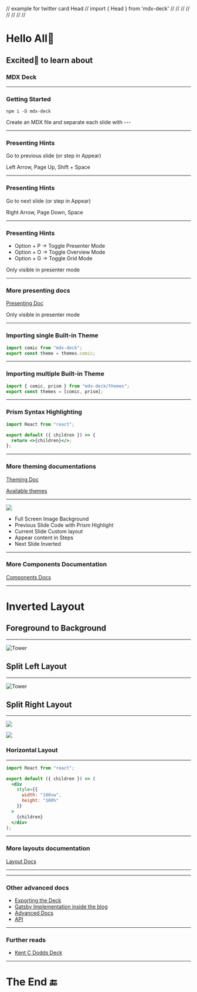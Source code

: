 // example for twitter card Head
// import { Head } from 'mdx-deck'
// <Head>
// <title>mdx-deck</title>
// <meta name='twitter:card' content='summary_large_image' />
// <meta name='twitter:site' content='@jxnblk' />
// <meta name='twitter:title' content='mdx-deck' />
// <meta name='twitter:description' content='MDX-based presentation decks' />
// <meta name='twitter:image' content='https://jxnblk.com/mdx-deck/card.png' />
// </Head>


# Hello All👋

## Excited🚀 to learn about

### MDX Deck

---

### Getting Started

`npm i -D mdx-deck`

Create an MDX file and separate each slide with ---

---

### Presenting Hints

Go to previous slide (or step in Appear)

Left Arrow, Page Up, Shift + Space

---

### Presenting Hints

Go to next slide (or step in Appear)

Right Arrow, Page Down, Space

---

### Presenting Hints

- Option + P -> Toggle Presenter Mode
- Option + O -> Toggle Overview Mode
- Option + G -> Toggle Grid Mode

<Notes>Only visible in presenter mode</Notes>

---

### More presenting docs

[Presenting Doc][]

[presenting doc]: https://github.com/jxnblk/mdx-deck/blob/master/docs/presenting.md

<Notes>Only visible in presenter mode</Notes>

---

### Importing single Built-in Theme

```jsx
import comic from "mdx-deck";
export const theme = themes.comic;
```

---

### Importing multiple Built-in Theme

```jsx
import { comic, prism } from "mdx-deck/themes";
export const themes = [comic, prism];
```

---

### Prism Syntax Highlighting

```jsx
import React from "react";

export default ({ children }) => {
  return <>{children}</>;
};
```

---

### More theming documentations

[Theming Doc](https://github.com/jxnblk/mdx-deck/blob/master/docs/theming.md)

[Available themes](https://github.com/jxnblk/mdx-deck/blob/master/docs/themes.md)

---

<Image src="https://images.unsplash.com/photo-1566995589099-45de344a6dbe?ixlib=rb-1.2.1&ixid=eyJhcHBfaWQiOjEyMDd9&auto=format&fit=crop&w=823&q=80">
  <Layout>
    <ul>
      <li>Full Screen Image Background</li>
      <Appear>
        <li>Previous Slide Code with Prism Highlight</li>
        <li>Current Slide Custom layout</li>
        <li>Appear content in Steps</li>
        <li>Next Slide Inverted</li>
      </Appear>
    </ul>
  </Layout>
</Image>

---

### More Components Documentation

[Components Docs](https://github.com/jxnblk/mdx-deck/blob/master/docs/components.md)

---

<Invert>

# Inverted Layout

## Foreground to Background

</Invert>

---

<Split>

![Tower](https://images.unsplash.com/photo-1544800063-3915ca906390?ixlib=rb-1.2.1&auto=format&fit=crop&w=375&q=80)

## Split Left Layout

</Split>

---

<SplitRight >

![Tower](https://images.unsplash.com/photo-1544800063-3915ca906390?ixlib=rb-1.2.1&auto=format&fit=crop&w=375&q=80)

## Split Right Layout

</SplitRight >

---

<Horizontal>

![](https://images.unsplash.com/photo-1544669819-cc1daf7dc87d?ixlib=rb-1.2.1&auto=format&fit=crop&w=500&q=60)

![](https://images.unsplash.com/photo-1566995166102-534a628aa0f0?ixlib=rb-1.2.1&ixid=eyJhcHBfaWQiOjEyMDd9&auto=format&fit=crop&w=375&q=80)

### Horizontal Layout

</Horizontal>

---

<FullScreenCode>

```jsx
import React from "react";

export default ({ children }) => (
  <div
    style={{
      width: "100vw",
      height: "100%"
    }}
  >
    {children}
  </div>
);
```

</FullScreenCode>

---

### More layouts documentation

[Layout Docs](https://github.com/jxnblk/mdx-deck/blob/master/docs/layouts.md)

---

<Counter />

---

### Other advanced docs

- [Exporting the Deck](https://github.com/jxnblk/mdx-deck/blob/master/docs/exporting.md)
- [Gatsby Implementation inside the blog](https://github.com/jxnblk/mdx-deck/blob/master/docs/gatsby.md)
- [Advanced Docs](https://github.com/jxnblk/mdx-deck/blob/master/docs/advanced.md)
- [API](https://github.com/jxnblk/mdx-deck/blob/master/docs/api.md)

---

### Further reads

- [Kent C Dodds Deck](https://github.com/kentcdodds/simply-react)

---

# The End 🔚
